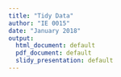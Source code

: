 ```yaml
---
title: "Tidy Data"
author: "IE 0015"
date: "January 2018"
output:
  html_document: default
  pdf_document: default
  slidy_presentation: default
---
```


